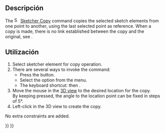 <languages/>

{{Docnav
|
|
|[[Sketcher_Workbench|Sketcher]]
|
|
|IconC=Workbench_Sketcher.svg
}}

{{VeryImportantMessage|This tool is obsolete, it is not available in {{VersionPlus|1.0}}. Use [[Sketcher_Translate|Sketcher Translate]] instead.}}

<div class="mw-translate-fuzzy">
{{GuiCommand/es
|Name=Sketcher Copy
|Name/es=Sketcher Copiar
|Workbenches=[[Sketcher Workbench/es|Sketcher]]
|MenuLocation=Sketch → Herramientas de croquis → Copiar
|Version=0.16
|SeeAlso=[[Sketcher Clone/es|Sketcher Clonar]], [[Sketcher Move/es|Sketcher Move]]
}}
</div>

<span id="Description"></span>
==Descripción==

The [[Image:Sketcher_Copy.svg|16px]] [[Sketcher_Copy|Sketcher Copy]] command copies the selected sketch elements from one point to another, using the last selected point as reference. When a copy is made, there is no link established between the copy and the original, see {{Button|[[File:Sketcher_Clone.svg|16px]] [[Sketcher_Clone|Sketcher Clone]]}}.

<span id="Usage"></span>
<div class="mw-translate-fuzzy">
==Utilización==
</div>

# Select sketcher element for copy operation.
# There are several ways to invoke the command:
#* Press the {{Button|[[Image:Sketcher_Copy.svg|16px]] [[Sketcher_Copy|Copy]]}} button.
#* Select the {{MenuCommand|Sketch → Sketcher tools → [[Image:Sketcher_Copy.svg|16px]] Copy}} option from the menu.
#* The keyboard shortcut: {{KEY|Z}} then {{KEY|C}}.
# Move the mouse in the [[3D_view|3D view]] to the desired location for the copy.</br>By keeping {{KEY|Shift}} pressed, the angle to the location point can be fixed in steps of 5°. {{Version|0.20}}
# Left-click in the 3D view to create the copy.
No extra constraints are added.


{{Docnav
|
|
|[[Sketcher_Workbench|Sketcher]]
|
|
|IconC=Workbench_Sketcher.svg
}}

{{Sketcher_Tools_navi{{#translation:}}}}
{{Userdocnavi{{#translation:}}}}
